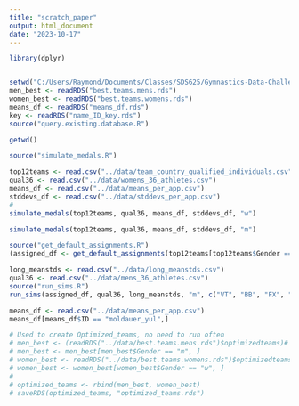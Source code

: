 ```yaml
---
title: "scratch_paper"
output: html_document
date: "2023-10-17"
---
```


```r
library(dplyr)


setwd("C:/Users/Raymond/Documents/Classes/SDS625/Gymnastics-Data-Challenge/gymnastics copy")
men_best <- readRDS("best.teams.mens.rds")
women_best <- readRDS("best.teams.womens.rds")
means_df <- readRDS("means_df.rds")
key <- readRDS("name_ID_key.rds")
source("query.existing.database.R")
```

```r
getwd()
```


```r
source("simulate_medals.R")

top12teams <- read.csv("../data/team_country_qualified_individuals.csv")
qual36 <- read.csv("../data/womens_36_athletes.csv")
means_df <- read.csv("../data/means_per_app.csv")
stddevs_df <- read.csv("../data/stddevs_per_app.csv")
# 
simulate_medals(top12teams, qual36, means_df, stddevs_df, "w")
```

```r
simulate_medals(top12teams, qual36, means_df, stddevs_df, "m")
```





```r
source("get_default_assignments.R")
(assigned_df <- get_default_assignments(top12teams[top12teams$Gender == "m",], means_df))
```

```r
long_meanstds <- read.csv("../data/long_meanstds.csv")
qual36 <- read.csv("../data/mens_36_athletes.csv")
source("run_sims.R")
run_sims(assigned_df, qual36, long_meanstds, "m", c("VT", "BB", "FX", "UB"))
```



```r
means_df <- read.csv("../data/means_per_app.csv")
means_df[means_df$ID == "moldauer_yul",]
```





























```r
# Used to create Optimized_teams, no need to run often
# men_best <- (readRDS("../data/best.teams.mens.rds")$optimizedteams)# only men are optimizd
# men_best <- men_best[men_best$Gender == "m", ]
# women_best <- readRDS("../data/best.teams.womens.rds")$optimizedteams # only women are optimized
# women_best <- women_best[women_best$Gender == "w", ]
# 
# optimized_teams <- rbind(men_best, women_best)
# saveRDS(optimized_teams, "optimized_teams.rds")
```

